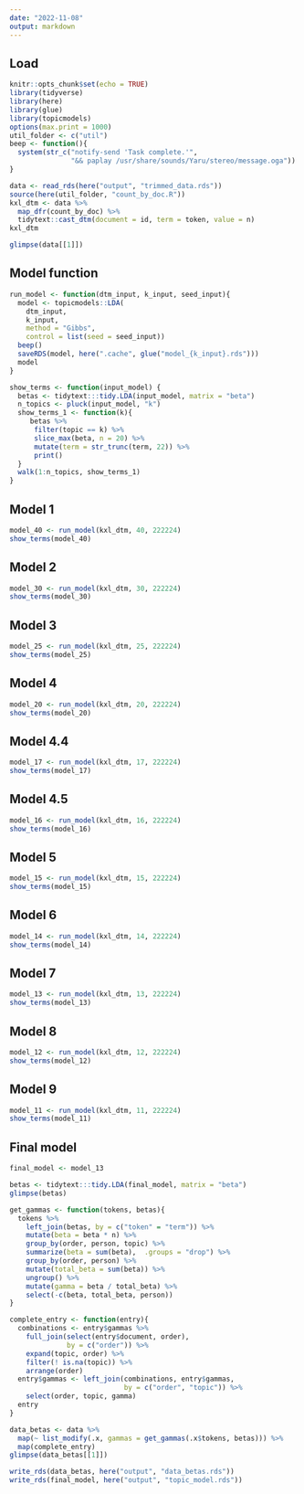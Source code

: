 ```yaml
---
date: "2022-11-08"
output: markdown
---
```


## Load

```r
knitr::opts_chunk$set(echo = TRUE)
library(tidyverse)
library(here)
library(glue)
library(topicmodels)
options(max.print = 1000)
util_folder <- c("util")
beep <- function(){
  system(str_c("notify-send 'Task complete.'",
               "&& paplay /usr/share/sounds/Yaru/stereo/message.oga"))
}
```

```r
data <- read_rds(here("output", "trimmed_data.rds"))
source(here(util_folder, "count_by_doc.R"))
kxl_dtm <- data %>%
  map_dfr(count_by_doc) %>%
  tidytext::cast_dtm(document = id, term = token, value = n)
kxl_dtm
```

```r
glimpse(data[[1]])
```

## Model function

```r
run_model <- function(dtm_input, k_input, seed_input){
  model <- topicmodels::LDA(
    dtm_input,
    k_input,
    method = "Gibbs",
    control = list(seed = seed_input))
  beep()
  saveRDS(model, here(".cache", glue("model_{k_input}.rds")))
  model
}

show_terms <- function(input_model) {
  betas <- tidytext:::tidy.LDA(input_model, matrix = "beta")
  n_topics <- pluck(input_model, "k")
  show_terms_1 <- function(k){
     betas %>%
      filter(topic == k) %>%
      slice_max(beta, n = 20) %>%
      mutate(term = str_trunc(term, 22)) %>%
      print()
  }
  walk(1:n_topics, show_terms_1)
}
```

## Model 1

```r
model_40 <- run_model(kxl_dtm, 40, 222224)
show_terms(model_40)
```

## Model 2

```r
model_30 <- run_model(kxl_dtm, 30, 222224)
show_terms(model_30)
```

## Model 3

```r
model_25 <- run_model(kxl_dtm, 25, 222224)
show_terms(model_25)
```

## Model 4

```r
model_20 <- run_model(kxl_dtm, 20, 222224)
show_terms(model_20)
```

## Model 4.4

```r
model_17 <- run_model(kxl_dtm, 17, 222224)
show_terms(model_17)
```

## Model 4.5

```r
model_16 <- run_model(kxl_dtm, 16, 222224)
show_terms(model_16)
```

## Model 5

```r
model_15 <- run_model(kxl_dtm, 15, 222224)
show_terms(model_15)
```

## Model 6

```r
model_14 <- run_model(kxl_dtm, 14, 222224)
show_terms(model_14)
```

## Model 7

```r
model_13 <- run_model(kxl_dtm, 13, 222224)
show_terms(model_13)
```

## Model 8

```r
model_12 <- run_model(kxl_dtm, 12, 222224)
show_terms(model_12)
```

## Model 9

```r
model_11 <- run_model(kxl_dtm, 11, 222224)
show_terms(model_11)
```

## Final model

```r
final_model <- model_13

betas <- tidytext:::tidy.LDA(final_model, matrix = "beta")
glimpse(betas)

get_gammas <- function(tokens, betas){
  tokens %>%
    left_join(betas, by = c("token" = "term")) %>%
    mutate(beta = beta * n) %>%
    group_by(order, person, topic) %>%
    summarize(beta = sum(beta),  .groups = "drop") %>%
    group_by(order, person) %>%
    mutate(total_beta = sum(beta)) %>%
    ungroup() %>%
    mutate(gamma = beta / total_beta) %>%
    select(-c(beta, total_beta, person))
}

complete_entry <- function(entry){
  combinations <- entry$gammas %>%
    full_join(select(entry$document, order), 
              by = c("order")) %>%
    expand(topic, order) %>%
    filter(! is.na(topic)) %>%
    arrange(order)
  entry$gammas <- left_join(combinations, entry$gammas, 
                            by = c("order", "topic")) %>%
    select(order, topic, gamma)
  entry
}

data_betas <- data %>%
  map(~ list_modify(.x, gammas = get_gammas(.x$tokens, betas))) %>%
  map(complete_entry)
glimpse(data_betas[[1]])

write_rds(data_betas, here("output", "data_betas.rds"))
write_rds(final_model, here("output", "topic_model.rds"))
```
 
